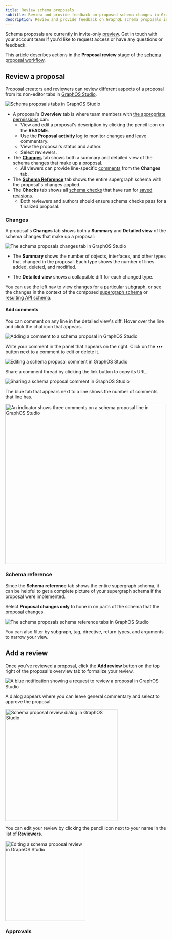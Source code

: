 ```yaml
---
title: Review schema proposals
subtitle: Review and provide feedback on proposed schema changes in GraphOS
description: Review and provide feedback on GraphQL schema proposals in GraphOS Studio. Explore changes, add comments, and approve proposals.
---
```


<EnterpriseFeature />

<PreviewFeature>

Schema proposals are currently in invite-only [preview](/resources/product-launch-stages/#preview). Get in touch with your account team if you'd like to request access or have any questions or feedback.

</PreviewFeature>

This article describes actions in the **Proposal review** stage of the [schema proposal workflow](./#proposal-workflow).

<SchemaProposalReviewMermaid />

## Review a proposal

Proposal creators and reviewers can review different aspects of a proposal from its non-editor tabs in [GraphOS Studio](https://studio.apollographql.com?referrer=docs-content).

<img
  src="../../img/schema-proposals/proposal-overview.jpg"
  className="screenshot"
  alt="Schema proposals tabs in GraphOS Studio"
/>

- A proposal's **Overview** tab is where team members with [the appropriate permissions](./configuration#configure-permissions-and-approvals) can:
  - View and edit a proposal's description by clicking the pencil icon on the **README**.
  - Use the **Proposal activity** log to monitor changes and leave commentary.
  - View the proposal's status and author.
  - Select reviewers.
- The [**Changes**](#changes) tab shows both a summary and detailed view of the schema changes that make up a proposal.
  - All viewers can provide line-specific [comments](#add-comments) from the **Changes** tab.
- The [**Schema Reference**](#schema-reference) tab shows the entire supergraph schema with the proposal's changes applied.
- The **Checks** tab shows all [schema checks](./creation#schema-checks) that have run for [saved revisions](./creation#save-revisions).
  - Both reviewers and authors should ensure schema checks pass for a finalized proposal.

### Changes

A proposal's **Changes** tab shows both a **Summary** and **Detailed view** of the schema changes that make up a proposal:

<img
  src="../../img/schema-proposals/changes.jpg"
  className="screenshot"
  alt="The schema proposals changes tab in GraphOS Studio"
/>

- The **Summary** shows the number of objects, interfaces, and other types that changed in the proposal. Each type shows the number of lines added, deleted, and modified.

- The **Detailed view** shows a collapsible diff for each changed type.

You can use the left nav to view changes for a particular subgraph, or see the changes in the context of the composed [supergraph schema](/federation/federated-types/overview/#supergraph-schema) or [resulting API schema](/federation/federated-types/overview/#api-schema).

#### Add comments

You can comment on any line in the detailed view's diff. Hover over the line and click the chat icon that appears.

<img
  src="../../img/schema-proposals/add-comment.jpg"
  className="screenshot"
  alt="Adding a comment to a schema proposal in GraphOS Studio"
/>

Write your comment in the panel that appears on the right.
Click on the **•••** button next to a comment to edit or delete it.

<img
  src="../../img/schema-proposals/edit-comment.jpg"
  className="screenshot"
  alt="Editing a schema proposal comment in GraphOS Studio"
/>

Share a comment thread by clicking the link button to copy its URL.

<img
  src="../../img/schema-proposals/share-comment.jpg"
  className="screenshot"
  alt="Sharing a schema proposal comment in GraphOS Studio"
/>

The blue tab that appears next to a line shows the number of comments that line has.

<img
  src="../../img/schema-proposals/comments-number.jpg"
  className="screenshot"
  alt="An indicator shows three comments on a schema proposal line in GraphOS Studio"
  width="500"
/>

### Schema reference

Since the **Schema reference** tab shows the entire supergraph schema, it can be helpful to get a complete picture of your supergraph schema if the proposal were implemented.

Select **Proposal changes only** to hone in on parts of the schema that the proposal changes.

<img
  src="../../img/schema-proposals/schema-reference.jpg"
  className="screenshot"
  alt="The schema proposals schema reference tabs in GraphOS Studio"
/>

You can also filter by subgraph, tag, directive, return types, and arguments to narrow your view.

## Add a review

Once you've reviewed a proposal, click the **Add review** button on the top right of the proposal's overview tab to formalize your review.

<img
  src="../../img/schema-proposals/add-review.jpg"
  className="screenshot"
  alt="A blue notification showing a request to review a proposal in GraphOS Studio"
/>

A dialog appears where you can leave general commentary and select to approve the proposal.

<img
  src="../../img/schema-proposals/add-review-modal.jpg"
  className="screenshot"
  alt="Schema proposal review dialog in GraphOS Studio"
  width="350"
/>

You can edit your review by clicking the pencil icon next to your name in the list of **Reviewers**.

<img
  src="../../img/schema-proposals/edit-review.jpg"
  className="screenshot"
  alt="Editing a schema proposal review in GraphOS Studio"
  width="250"
/>

### Approvals

<ApprovedSchemaProposals />
